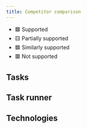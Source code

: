 ```yaml
---
title: Competitor comparison
---
```


- 🟩 Supported
- 🟨 Partially supported
- 🟦 Similarly supported
- 🟥 Not supported


## Tasks

<TasksTable />

## Task runner

<TaskRunnerTable />

## Technologies

<TechTable />
